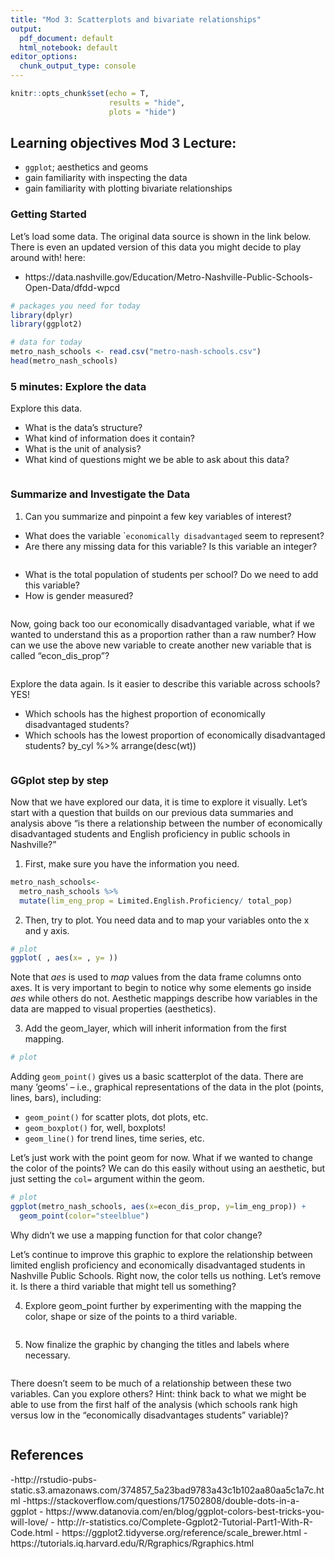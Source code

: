 ```yaml
---
title: "Mod 3: Scatterplots and bivariate relationships"
output:
  pdf_document: default
  html_notebook: default
editor_options:
  chunk_output_type: console
---
```


```r
knitr::opts_chunk$set(echo = T,
                      results = "hide",
                      plots = "hide")
```

## Learning objectives Mod 3 Lecture:

- `ggplot`; aesthetics and geoms
- gain familiarity with inspecting the data
- gain familiarity with plotting bivariate relationships

### Getting Started

Let's load some data. The original data source is shown in the link below. There is even an updated version of this data you might decide to play around with! here:

- https://data.nashville.gov/Education/Metro-Nashville-Public-Schools-Open-Data/dfdd-wpcd

```r
# packages you need for today
library(dplyr)
library(ggplot2)

# data for today
metro_nash_schools <- read.csv("metro-nash-schools.csv")
head(metro_nash_schools)
```

### 5 minutes: Explore the data

Explore this data.

- What is the data's structure? 
- What kind of information does it contain? 
- What is the unit of analysis?
- What kind of questions might we be able to ask about this data? 

```r


```

### Summarize and Investigate the Data

1. Can you summarize and pinpoint a few key variables of interest? 

- What does the variable ``economically disadvantaged` seem to represent?
- Are there any missing data for this variable? Is this variable an integer?

```r


```

- What is the total population of students per school? Do we need to add this variable?
- How is gender measured? 

```r



```

Now, going back too our economically disadvantaged variable, what if we wanted to understand this as a proportion rather than a raw number? How can we use the above new variable to create another new variable that is called "econ_dis_prop"?

```r



```

Explore the data again. Is it easier to describe this variable across schools? YES!

- Which schools has the highest proportion of economically disadvantaged students?
- Which schools has the lowest proportion of economically disadvantaged students?
by_cyl %>% arrange(desc(wt))

```r



```


### GGplot step by step

Now that we have explored our data, it is time to explore it visually. Let's start with a question that builds on our previous data summaries and analysis above "is there a relationship between the number of economically disadvantaged students and English proficiency in public schools in Nashville?"

1. First, make sure you have the information you need.

```r
metro_nash_schools<- 
  metro_nash_schools %>%
  mutate(lim_eng_prop = Limited.English.Proficiency/ total_pop)
```

2. Then, try to plot. You need data and to map your variables onto the x and y axis.

```r
# plot
ggplot( , aes(x= , y= ))

```

Note that *aes* is used to _map_ values from the data frame columns onto axes. It is very important to begin to notice why some elements go inside *aes* while others do not. Aesthetic mappings describe how variables in the data are mapped to visual properties (aesthetics).

3. Add the geom_layer, which will inherit information from the first mapping.

```r
# plot


```

Adding `geom_point()` gives us a basic scatterplot of the data. There are many ‘geoms’ – i.e., graphical representations of the data in the plot (points, lines, bars), including:

* `geom_point()` for scatter plots, dot plots, etc.
* `geom_boxplot()` for, well, boxplots!
* `geom_line()` for trend lines, time series, etc.  

Let's just work with the point geom for now. What if we wanted to change the color of the points? We can do this easily without using an aesthetic, but just setting the `col=` argument within the geom.

```r
# plot
ggplot(metro_nash_schools, aes(x=econ_dis_prop, y=lim_eng_prop)) +
  geom_point(color="steelblue")
```

Why didn't we use a mapping function for that color change?

Let's continue to improve this graphic to explore the relationship between limited english proficiency and economically disadvantaged students in Nashville Public Schools. Right now, the color tells us nothing. Let's remove it. Is there a third variable that might tell us something?

4. Explore geom_point further by experimenting with the mapping the color, shape or size of the points to a third variable.

```r



```

5. Now finalize the graphic by changing the titles and labels where necessary. 

```r



```

There doesn't seem to be much of a relationship between these two variables. Can you explore others? Hint: think back to what we might be able to use from the first half of the analysis (which schools rank high versus low in the "economically disadvantages students" variable)?

```r


```


## References

-http://rstudio-pubs-static.s3.amazonaws.com/374857_5a23bad9783a43c1b102aa80aa5c1a7c.html
-https://stackoverflow.com/questions/17502808/double-dots-in-a-ggplot
- https://www.datanovia.com/en/blog/ggplot-colors-best-tricks-you-will-love/
- http://r-statistics.co/Complete-Ggplot2-Tutorial-Part1-With-R-Code.html
- https://ggplot2.tidyverse.org/reference/scale_brewer.html
- https://tutorials.iq.harvard.edu/R/Rgraphics/Rgraphics.html
